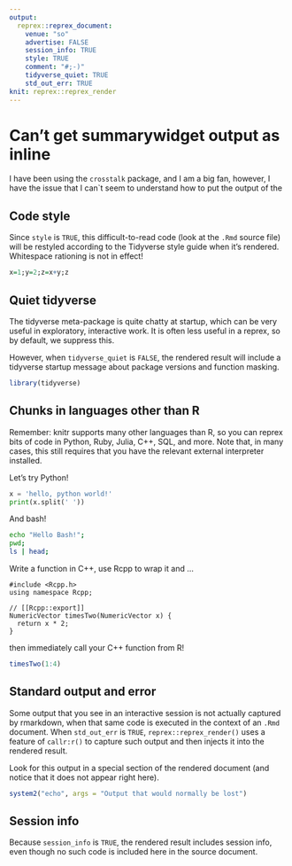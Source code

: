 ```yaml
---
output:
  reprex::reprex_document:
    venue: "so"
    advertise: FALSE
    session_info: TRUE
    style: TRUE
    comment: "#;-)"
    tidyverse_quiet: TRUE
    std_out_err: TRUE
knit: reprex::reprex_render
---
```


# Can't get summarywidget output as inline

I have been using the `crosstalk` package, and I am a big fan, however, I have the issue that I can`t seem to understand how to put the output of the 

## Code style

Since `style` is `TRUE`, this difficult-to-read code (look at the `.Rmd` source file) will be restyled according to the Tidyverse style guide when it's rendered. Whitespace rationing is not in effect!

```r
x=1;y=2;z=x+y;z
```

## Quiet tidyverse

The tidyverse meta-package is quite chatty at startup, which can be very useful in exploratory, interactive work. It is often less useful in a reprex, so by default, we suppress this.

However, when `tidyverse_quiet` is `FALSE`, the rendered result will include a tidyverse startup message about package versions and function masking.

```r
library(tidyverse)
```

## Chunks in languages other than R

Remember: knitr supports many other languages than R, so you can reprex bits of code in Python, Ruby, Julia, C++, SQL, and more. Note that, in many cases, this still requires that you have the relevant external interpreter installed.

Let's try Python!

```python
x = 'hello, python world!'
print(x.split(' '))
```

And bash!

```bash
echo "Hello Bash!";
pwd;
ls | head;
```

Write a function in C++, use Rcpp to wrap it and ...

```Rcpp
#include <Rcpp.h>
using namespace Rcpp;

// [[Rcpp::export]]
NumericVector timesTwo(NumericVector x) {
  return x * 2;
}
```

then immediately call your C++ function from R!

```r
timesTwo(1:4)
```

## Standard output and error

Some output that you see in an interactive session is not actually captured by rmarkdown, when that same code is executed in the context of an `.Rmd` document. When `std_out_err` is `TRUE`, `reprex::reprex_render()` uses a feature of `callr:r()` to capture such output and then injects it into the rendered result.

Look for this output in a special section of the rendered document (and notice that it does not appear right here).

```r
system2("echo", args = "Output that would normally be lost")
```

## Session info

Because `session_info` is `TRUE`, the rendered result includes session info, even though no such code is included here in the source document. 
